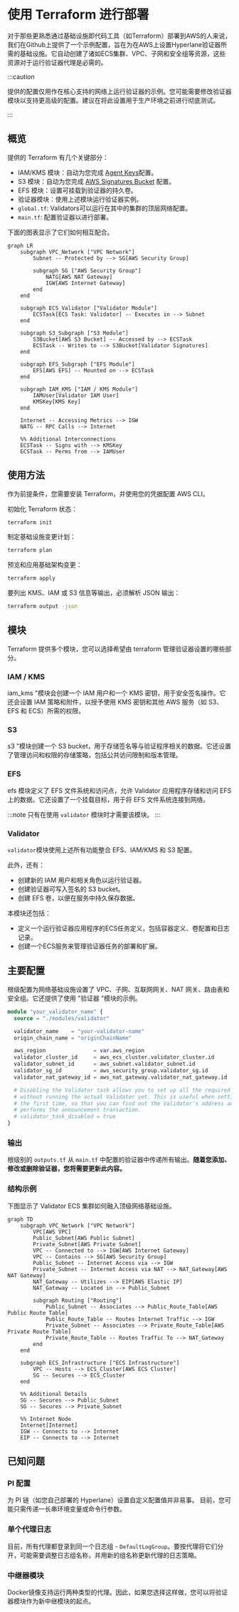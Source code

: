 # 使用 Terraform 进行部署

对于那些更熟悉通过基础设施即代码工具（如Terraform）部署到AWS的人来说，我们在Github上提供了一个示例配置，旨在为在AWS上设置Hyperlane验证器所需的基础设施。它自动创建了诸如ECS集群、VPC、子网和安全组等资源，这些资源对于运行验证器代理是必需的。

:::caution

提供的配置仅用作在核心支持的网络上运行验证器的示例。您可能需要修改验证器模块以支持更高级的配置。建议在将此设置用于生产环境之前进行彻底测试。

:::

## 概览

提供的 Terraform 有几个关键部分：

- IAM/KMS 模块：自动为您完成 [Agent Keys](set-up-agent-keys.mdx)配置。
- S3 模块：自动为您完成 [AWS Signatures Bucket](validators/validator-signatures-aws.mdx) 配置。
- EFS 模块：设置可挂载到验证器的持久卷。
- 验证器模块：使用上述模块运行验证器实例。
- `global.tf`: Validators可以运行在其中的集群的顶层网络配置。
- `main.tf`: 配置验证器以进行部署。

下面的图表显示了它们如何相互配合。

```mermaid
graph LR
    subgraph VPC_Network ["VPC Network"]
        Subnet -- Protected by --> SG[AWS Security Group]

        subgraph SG ["AWS Security Group"]
            NATG[AWS NAT Gateway]
            IGW[AWS Internet Gateway]
        end
    end

    subgraph ECS_Validator ["Validator Module"]
        ECSTask[ECS Task: Validator] -- Executes in --> Subnet
    end

    subgraph S3_Subgraph ["S3 Module"]
        S3Bucket[AWS S3 Bucket] -- Accessed by --> ECSTask
        ECSTask -- Writes to --> S3Bucket[Validator Signatures]
    end

    subgraph EFS_Subgraph ["EFS Module"]
        EFS[AWS EFS] -- Mounted on --> ECSTask
    end

    subgraph IAM_KMS ["IAM / KMS Module"]
        IAMUser[Validator IAM User]
        KMSKey[KMS Key]
    end

    Internet -- Accessing Metrics --> IGW
    NATG -- RPC Calls --> Internet

    %% Additional Interconnections
    ECSTask -- Signs with --> KMSKey
    ECSTask -- Perms from --> IAMUser

```

## 使用方法

作为前提条件，您需要安装 Terraform，并使用您的凭据配置 AWS CLI。

初始化 Terraform 状态：

```bash
terraform init
```

制定基础设施变更计划：

```bash
terraform plan
```

预览和应用基础架构变更：

```bash
terraform apply
```

要列出 KMS、IAM 或 S3 信息等输出，必须解析 JSON 输出：

```bash
terraform output -json
```

## 模块

Terraform 提供多个模块，您可以选择希望由 terraform 管理验证器设置的哪些部分。

### IAM / KMS

iam_kms "模块会创建一个 IAM 用户和一个 KMS 密钥，用于安全签名操作。它还会设置 IAM 策略和附件，以授予使用 KMS 密钥和其他 AWS 服务（如 S3、EFS 和 ECS）所需的权限。

### S3

s3 "模块创建一个 S3 bucket，用于存储签名等与验证程序相关的数据。它还设置了管理访问和权限的存储策略，包括公共访问限制和版本管理。

### EFS

efs 模块定义了 EFS 文件系统和访问点，允许 Validator 应用程序存储和访问 EFS 上的数据。它还设置了一个挂载目标，用于将 EFS 文件系统连接到网络。

:::note
只有在使用 `validator` 模块时才需要该模块。
:::

### Validator

`validator`模块使用上述所有功能整合 EFS、IAM/KMS 和 S3 配置。

此外，还有：
- 创建新的 IAM 用户和相关角色以运行验证器。
- 创建验证器可写入签名的 S3 bucket。
- 创建 EFS 卷，以便在服务中持久保存数据。

本模块还包括：
- 定义一个运行验证器应用程序的ECS任务定义，包括容器定义、卷配置和日志记录。
- 创建一个ECS服务来管理验证器任务的部署和扩展。

## 主要配置

根级配置为网络基础设施设置了 VPC、子网、互联网网关、NAT 网关、路由表和安全组。它还提供了使用 "验证器 "模块的示例。

```terraform
module "your_validator_name" {
  source = "./modules/validator"

  validator_name    = "your-validator-name"
  origin_chain_name = "originChainName"

  aws_region               = var.aws_region
  validator_cluster_id     = aws_ecs_cluster.validator_cluster.id
  validator_subnet_id      = aws_subnet.validator_subnet.id
  validator_sg_id          = aws_security_group.validator_sg.id
  validator_nat_gateway_id = aws_nat_gateway.validator_nat_gateway.id

  # Disabling the Validator task allows you to set up all the required infrastructure
  # without running the actual Validator yet. This is useful when setting up a Validator for
  # the first time, so that you can find out the Validator's address and fund it before it
  # performs the announcement transaction.
  # validator_task_disabled = true
}
```

### 输出

根级别的 `outputs.tf` 从 `main.tf` 中配置的验证器中传递所有输出。**随着您添加、修改或删除验证器，您将需要更新此内容。**

### 结构示例

下图显示了 Validator ECS 集群如何融入顶级网络基础设施。

```mermaid
graph TD
    subgraph VPC_Network ["VPC Network"]
        VPC[AWS VPC]
        Public_Subnet[AWS Public Subnet]
        Private_Subnet[AWS Private Subnet]
        VPC -- Connected to --> IGW[AWS Internet Gateway]
        VPC -- Contains --> SG[AWS Security Group]
        Public_Subnet -- Internet Access via --> IGW
        Private_Subnet -- Internet Access via NAT --> NAT_Gateway[AWS NAT Gateway]
        NAT_Gateway -- Utilizes --> EIP[AWS Elastic IP]
        NAT_Gateway -- Located in --> Public_Subnet

        subgraph Routing ["Routing"]
            Public_Subnet -- Associates --> Public_Route_Table[AWS Public Route Table]
            Public_Route_Table -- Routes Internet Traffic --> IGW
            Private_Subnet -- Associates --> Private_Route_Table[AWS Private Route Table]
            Private_Route_Table -- Routes Traffic To --> NAT_Gateway
        end
    end

    subgraph ECS_Infrastructure ["ECS Infrastructure"]
        VPC -- Hosts --> ECS_Cluster[AWS ECS Cluster]
        SG -- Secures --> ECS_Cluster
    end

    %% Additional Details
    SG -- Secures --> Public_Subnet
    SG -- Secures --> Private_Subnet

    %% Internet Node
    Internet[Internet]
    IGW -- Connects to --> Internet
    EIP -- Connects to --> Internet
```

## 已知问题

### PI 配置

为 PI 链（如您自己部署的 Hyperlane）设置自定义配置值并非易事。
目前，您可能只需传递一长串环境变量或命令行参数。

### 单个代理日志

目前，所有代理都登录到同一个日志组 - `DefaultLogGroup`。要按代理将它们分开，可能需要调整日志组名称，并用新的组名称更新代理的日志策略。

### 中继器模块

Docker镜像支持运行两种类型的代理。因此，如果您选择这样做，您可以将验证器模块作为新中继模块的起点。

